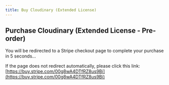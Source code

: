 ```yaml
---
title: Buy Cloudinary (Extended License)
---
```



<Head>
  <meta httpEquiv="refresh" content="5; url='https://buy.stripe.com/00g8wA4DTfRZ8us9Bi'" />
</Head>

## Purchase Cloudinary (Extended License - Pre-order)

You will be redirected to a Stripe checkout page to complete your purchase in 5 seconds...

If the page does not redirect automatically, please click this link: [https://buy.stripe.com/00g8wA4DTfRZ8us9Bi](https://buy.stripe.com/00g8wA4DTfRZ8us9Bi)
